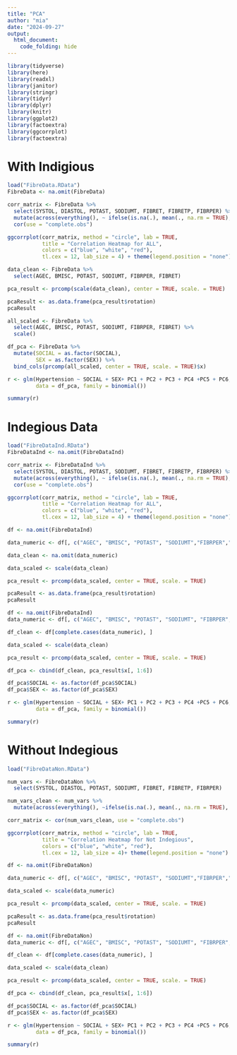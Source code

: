 ```yaml
---
title: "PCA"
author: "mia"
date: "2024-09-27"
output:
  html_document:
    code_folding: hide
---
```

```r
library(tidyverse)
library(here)      
library(readxl)    
library(janitor)   
library(stringr)   
library(tidyr)     
library(dplyr)
library(knitr)
library(ggplot2)
library(factoextra)
library(ggcorrplot)
library(factoextra)
```
# With Indigious
```r
load("FibreData.RData")
FibreData <- na.omit(FibreData)
```

```r
corr_matrix <- FibreData %>%
  select(SYSTOL, DIASTOL, POTAST, SODIUMT, FIBRET, FIBRETP, FIBRPER) %>%
  mutate(across(everything(), ~ ifelse(is.na(.), mean(., na.rm = TRUE), .))) %>%
  cor(use = "complete.obs")

ggcorrplot(corr_matrix, method = "circle", lab = TRUE, 
           title = "Correlation Heatmap for ALL", 
           colors = c("blue", "white", "red"),
           tl.cex = 12, lab_size = 4) + theme(legend.position = "none")  
```

```r
data_clean <- FibreData %>%
  select(AGEC, BMISC, POTAST, SODIUMT, FIBRPER, FIBRET)

pca_result <- prcomp(scale(data_clean), center = TRUE, scale. = TRUE)

pcaResult <- as.data.frame(pca_result$rotation)
pcaResult
```

```r
all_scaled <- FibreData %>%
  select(AGEC, BMISC, POTAST, SODIUMT, FIBRPER, FIBRET) %>%
  scale()

df_pca <- FibreData %>%
  mutate(SOCIAL = as.factor(SOCIAL), 
         SEX = as.factor(SEX)) %>%
  bind_cols(prcomp(all_scaled, center = TRUE, scale. = TRUE)$x)

r <- glm(Hypertension ~ SOCIAL + SEX+ PC1 + PC2 + PC3 + PC4 +PC5 + PC6, 
         data = df_pca, family = binomial())

summary(r)
```
# Indegious Data
```r
load("FibreDataInd.RData")
FibreDataInd <- na.omit(FibreDataInd)
```

```r
corr_matrix <- FibreDataInd %>%
  select(SYSTOL, DIASTOL, POTAST, SODIUMT, FIBRET, FIBRETP, FIBRPER) %>%
  mutate(across(everything(), ~ ifelse(is.na(.), mean(., na.rm = TRUE), .))) %>%
  cor(use = "complete.obs")

ggcorrplot(corr_matrix, method = "circle", lab = TRUE, 
           title = "Correlation Heatmap for ALL", 
           colors = c("blue", "white", "red"),
           tl.cex = 12, lab_size = 4) + theme(legend.position = "none")  
```

```r
df <- na.omit(FibreDataInd)

data_numeric <- df[, c("AGEC", "BMISC", "POTAST", "SODIUMT","FIBRPER","FIBRET")]

data_clean <- na.omit(data_numeric)

data_scaled <- scale(data_clean)

pca_result <- prcomp(data_scaled, center = TRUE, scale. = TRUE)

pcaResult <- as.data.frame(pca_result$rotation)
pcaResult
```

```r
df <- na.omit(FibreDataInd)
data_numeric <- df[, c("AGEC", "BMISC", "POTAST", "SODIUMT", "FIBRPER", "FIBRET")]

df_clean <- df[complete.cases(data_numeric), ]

data_scaled <- scale(data_clean)

pca_result <- prcomp(data_scaled, center = TRUE, scale. = TRUE)

df_pca <- cbind(df_clean, pca_result$x[, 1:6])

df_pca$SOCIAL <- as.factor(df_pca$SOCIAL)
df_pca$SEX <- as.factor(df_pca$SEX)

r <- glm(Hypertension ~ SOCIAL + SEX+ PC1 + PC2 + PC3 + PC4 +PC5 + PC6, 
         data = df_pca, family = binomial())

summary(r)
```
# Without Indegious
```r
load("FibreDataNon.RData")
```

```r
num_vars <- FibreDataNon %>% 
  select(SYSTOL, DIASTOL, POTAST, SODIUMT, FIBRET, FIBRETP, FIBRPER)

num_vars_clean <- num_vars %>% 
  mutate(across(everything(), ~ifelse(is.na(.), mean(., na.rm = TRUE), .)))

corr_matrix <- cor(num_vars_clean, use = "complete.obs")

ggcorrplot(corr_matrix, method = "circle", lab = TRUE, 
           title = "Correlation Heatmap for Not Indegious", 
           colors = c("blue", "white", "red"),
           tl.cex = 12, lab_size = 4)+ theme(legend.position = "none")
```

```r
df <- na.omit(FibreDataNon)

data_numeric <- df[, c("AGEC", "BMISC", "POTAST", "SODIUMT","FIBRPER","FIBRET")]

data_scaled <- scale(data_numeric)

pca_result <- prcomp(data_scaled, center = TRUE, scale. = TRUE)

pcaResult <- as.data.frame(pca_result$rotation)
pcaResult
```

```r
df <- na.omit(FibreDataNon)
data_numeric <- df[, c("AGEC", "BMISC", "POTAST", "SODIUMT", "FIBRPER", "FIBRET")]

df_clean <- df[complete.cases(data_numeric), ]

data_scaled <- scale(data_clean)

pca_result <- prcomp(data_scaled, center = TRUE, scale. = TRUE)

df_pca <- cbind(df_clean, pca_result$x[, 1:6])

df_pca$SOCIAL <- as.factor(df_pca$SOCIAL)
df_pca$SEX <- as.factor(df_pca$SEX)

r <- glm(Hypertension ~ SOCIAL + SEX+ PC1 + PC2 + PC3 + PC4 +PC5 + PC6, 
         data = df_pca, family = binomial())

summary(r)
```